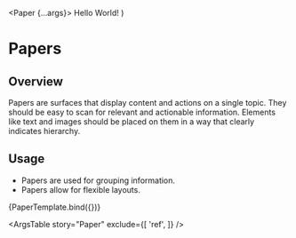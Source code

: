 
<Meta title="Components/Paper" component={Paper} />

  <Paper {...args}>
    Hello World!
  </Paper>
)

# Papers

## Overview
Papers are surfaces that display content and actions on a single topic.
They should be easy to scan for relevant and actionable information. Elements like text and images should be placed on them in a way that clearly indicates hierarchy.

## Usage
- Papers are used for grouping information.
- Papers allow for flexible layouts.

<Canvas>
    <Story
      name="Paper"
      args={{
        error: '',
      }}
      argTypes={{
          variant: {
            description: 'The variant to use when rendering thepaper.',
            options: ['outlined', undefined],
            control: {
              type: 'radio',
            },
          }
      }}
    >
      {PaperTemplate.bind({})}
    </Story>
</Canvas>

<ArgsTable
    story="Paper"
    exclude={[
        'ref',
    ]}
/>